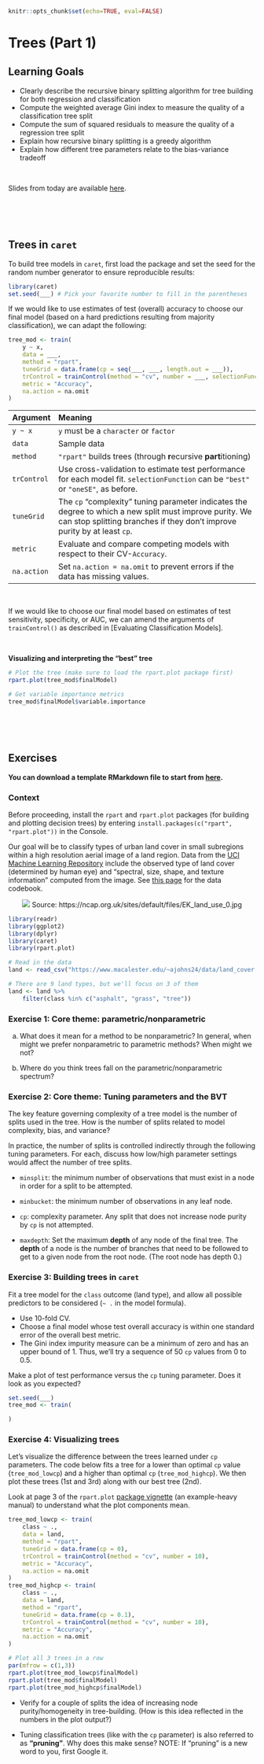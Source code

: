 ```r
knitr::opts_chunk$set(echo=TRUE, eval=FALSE)
```

# Trees (Part 1)

## Learning Goals {-}

- Clearly describe the recursive binary splitting algorithm for tree building for both regression and classification
- Compute the weighted average Gini index to measure the quality of a classification tree split
- Compute the sum of squared residuals to measure the quality of a regression tree split
- Explain how recursive binary splitting is a greedy algorithm
- Explain how different tree parameters relate to the bias-variance tradeoff

<br>

Slides from today are available [here](https://docs.google.com/presentation/d/1h7Abe8JVxKvTcpPFo5OdR8XuWkiVU4mevYtZao00VJ0/edit?usp=sharing).



<br><br><br>



## Trees in `caret` {-}

To build tree models in `caret`, first load the package and set the seed for the random number generator to ensure reproducible results:

```r
library(caret)
set.seed(___) # Pick your favorite number to fill in the parentheses
```

If we would like to use estimates of test (overall) accuracy to choose our final model (based on a hard predictions resulting from majority classification), we can adapt the following:

```r
tree_mod <- train(
    y ~ x,
    data = ___,
    method = "rpart",
    tuneGrid = data.frame(cp = seq(___, ___, length.out = ___)),
    trControl = trainControl(method = "cv", number = ___, selectionFunction = ___),
    metric = "Accuracy",
    na.action = na.omit
)
```

Argument                Meaning
----------------------- -----------------
`y ~ x`                 `y` must be a `character` or `factor`
`data`                  Sample data
`method`                `"rpart"` builds trees (through **r**ecursive **part**itioning)
`trControl`             Use cross-validation to estimate test performance for each model fit. `selectionFunction` can be `"best"` or `"oneSE"`, as before.
`tuneGrid`              The `cp` "complexity" tuning parameter indicates the degree to which a new split must improve purity. We can stop splitting branches if they don't improve purity by at least `cp`.
`metric`                Evaluate and compare competing models with respect to their CV-`Accuracy`.
`na.action`             Set `na.action = na.omit` to prevent errors if the data has missing values.

<br>

If we would like to choose our final model based on estimates of test sensitivity, specificity, or AUC, we can amend the arguments of `trainControl()` as described in [Evaluating Classification Models].

<br>

**Visualizing and interpreting the "best" tree**

```r
# Plot the tree (make sure to load the rpart.plot package first)
rpart.plot(tree_mod$finalModel)

# Get variable importance metrics 
tree_mod$finalModel$variable.importance
```



<br><br><br>



## Exercises {-}

**You can download a template RMarkdown file to start from [here](template_rmds/11-trees-part1.Rmd).**

### Context {-}

Before proceeding, install the `rpart` and `rpart.plot` packages (for building and plotting decision trees) by entering `install.packages(c("rpart", "rpart.plot"))` in the Console. 

Our goal will be to classify types of urban land cover in small subregions within a high resolution aerial image of a land region. Data from the [UCI Machine Learning Repository](https://archive.ics.uci.edu/ml/datasets/Urban+Land+Cover) include the observed type of land cover (determined by human eye) and "spectral, size, shape, and texture information" computed from the image. See [this page](https://archive.ics.uci.edu/ml/datasets/Urban+Land+Cover) for the data codebook.

<center>
    <img src="https://ncap.org.uk/sites/default/files/EK_land_use_0.jpg">
    Source: https://ncap.org.uk/sites/default/files/EK_land_use_0.jpg
</center>


```r
library(readr)
library(ggplot2)
library(dplyr)
library(caret)
library(rpart.plot)

# Read in the data
land <- read_csv("https://www.macalester.edu/~ajohns24/data/land_cover.csv")

# There are 9 land types, but we'll focus on 3 of them
land <- land %>% 
    filter(class %in% c("asphalt", "grass", "tree"))
```


### Exercise 1: Core theme: parametric/nonparametric {-}

a. What does it mean for a method to be nonparametric? In general, when might we prefer nonparametric to parametric methods? When might we not?

b. Where do you think trees fall on the parametric/nonparametric spectrum?



### Exercise 2: Core theme: Tuning parameters and the BVT {-}

The key feature governing complexity of a tree model is the number of splits used in the tree. How is the number of splits related to model complexity, bias, and variance?

In practice, the number of splits is controlled indirectly through the following tuning parameters. For each, discuss how low/high parameter settings would affect the number of tree splits.

- `minsplit`: the minimum number of observations that must exist in a node in order for a split to be attempted.

- `minbucket`: the minimum number of observations in any leaf node.

- `cp`: complexity parameter. Any split that does not increase node purity by `cp` is not attempted.

- `maxdepth`: Set the maximum **depth** of any node of the final tree. The **depth** of a node is the number of branches that need to be followed to get to a given node from the root node. (The root node has depth 0.)


### Exercise 3: Building trees in `caret` {-}

Fit a tree model for the `class` outcome (land type), and allow all possible predictors to be considered (`~ .` in the model formula).

- Use 10-fold CV.
- Choose a final model whose test overall accuracy is within one standard error of the overall best metric.
- The Gini index impurity measure can be a minimum of zero and has an upper bound of 1. Thus, we'll try a sequence of 50 `cp` values from 0 to 0.5.

Make a plot of test performance versus the `cp` tuning parameter. Does it look as you expected?

```r
set.seed(___)
tree_mod <- train(

)
```


### Exercise 4: Visualizing trees {-}

Let's visualize the difference between the trees learned under `cp` parameters. The code below fits a tree for a lower than optimal `cp` value (`tree_mod_lowcp`) and a higher than optimal `cp` (`tree_mod_highcp`). We then plot these trees (1st and 3rd) along with our best tree (2nd).

Look at page 3 of the `rpart.plot` [package vignette](http://www.milbo.org/doc/prp.pdf) (an example-heavy manual) to understand what the plot components mean.

```r
tree_mod_lowcp <- train(
    class ~ .,
    data = land,
    method = "rpart",
    tuneGrid = data.frame(cp = 0),
    trControl = trainControl(method = "cv", number = 10),
    metric = "Accuracy",
    na.action = na.omit
)
tree_mod_highcp <- train(
    class ~ .,
    data = land,
    method = "rpart",
    tuneGrid = data.frame(cp = 0.1),
    trControl = trainControl(method = "cv", number = 10),
    metric = "Accuracy",
    na.action = na.omit
)

# Plot all 3 trees in a row
par(mfrow = c(1,3))
rpart.plot(tree_mod_lowcp$finalModel)
rpart.plot(tree_mod$finalModel)
rpart.plot(tree_mod_highcp$finalModel)
```

- Verify for a couple of splits the idea of increasing node purity/homogeneity in tree-building. (How is this idea reflected in the numbers in the plot output?)

- Tuning classification trees (like with the `cp` parameter) is also referred to as **"pruning"**. Why does this make sense? NOTE: If "pruning" is a new word to you, first Google it.


